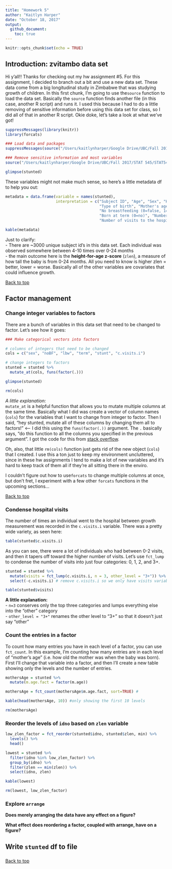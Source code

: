 ```yaml
---
title: "Homework 5"
author: "Kaitlyn Harper"
date: "October 18, 2017"
output: 
  github_document:
    toc: true
---
```


```r
knitr::opts_chunk$set(echo = TRUE)
```

## Introduction: zvitambo data set

Hi y'all!! Thanks for checking out my hw assignment #5. For this assignment, I decided to branch out a bit and use a new data set. These data come from a big longitudinal study in Zimbabwe that was studying growth of children. In this first chunk, I'm going to use the`source` function to load the data set. Basically the `source` function finds another file (in this case, another R script) and runs it. I used this because I had to do a little removing of sensitive information before using this data set for class, so I did all of that in another R script. Okie doke, let's take a look at what we've got! 

```r

suppressMessages(library(knitr))
library(forcats)

### Load data and packages
suppressMessages(source("/Users/kaitlynharper/Google Drive/UBC/Fall 2017/SPPH 501/SPPH501/Code/zvitambo_load.R"))

### Remove sensitive information and most variables
source("/Users/kaitlynharper/Google Drive/UBC/Fall 2017/STAT 545/STAT545-hw-harper-kaitlyn/hw05/clean_zvitambo_data.R")

glimpse(stunted)

```

These variables might not make much sense, so here's a little metadata df to help you out:
```r

metadata = data.frame(variable = names(stunted),
                      interpretation = c("Subject ID", "Age", "Sex", "Height-for-age z-score",
                                         "Type of birth", "Mother's age at time of birth",
                                         "No breastfeeding (0=false, 1=true)", "Low birthweight (0=no)",
                                         "Born at term (0=no)", "Number of siblings", "Stunted growth (0=no)",
                                         "Number of visits to the hospital between measurements"))

kable(metadata)

```

Just to clarify:  
  - There are ~3000 unique subject id's in this data set. Each individual was observed somewhere between 4-10 times over 0-24 months  
  - the main outcome here is the **height-for-age z-score** (`zlen`), a measure of how tall the baby is from 0-24 months. All you need to know is higher zlen = better, lower = worse. Basically all of the other variables are covariates that could influence growth.


<a href="#top">Back to top</a>

## Factor management

### Change integer variables to factors  
There are a bunch of variables in this data set that need to be changed to factor. Let's see how it goes:

```r

### Make categorical vectors into factors

# columns of integers that need to be changed  
cols = c("sex", "noBF", "lbw", "term", "stunt", "c.visits.i")

# change integers to factors    
stunted = stunted %>% 
  mutate_at(cols, funs(factor(.)))

glimpse(stunted)

rm(cols)

```

*A little explanation:*  
`mutate_at` is a helpful function that allows you to mutate multiple columns at the same time. Basically what I did was create a vector of column names (`cols`) for the variables that I want to change from integer to factor. Then I said, "hey stunted, mutate all of these columns by changing them all to factors!" <-- I did this using the `funs(factor(.))` argument. The `.` basically says, "do this function to all the columns you specified in the previous argument". I got the code for this from [stack overflow](https://stackoverflow.com/questions/33180058/coerce-multiple-columns-to-factors-at-once).  

Oh, also, that little `rm(cols)` function just gets rid of the new object (`cols`) that I created. I use this a ton just to keep my environment uncluttered, since in these hw assignments I tend to make a lot of new variables and it's hard to keep track of them all if they're all sitting there in the enviro.

I couldn't figure out how to use`forcats` to change multiple columns at once, but don't fret, I experiment with a few other `forcats` functions in the upcoming sections...

<a href="#top">Back to top</a>

### Condense hospital visits
The number of times an individual went to the hospital between growth measurement was recorded in the `c.visits.i` variable. There was a pretty wide variety, as seen here:

```r

table(stunted$c.visits.i)

```

As you can see, there were a lot of individuals who had between 0-2 visits, and then it tapers off toward the higher number of visits. Let's use `fct_lump` to condense the number of visits into just four categories: 0, 1, 2, and 3+.

```r

stunted = stunted %>% 
  mutate(visits = fct_lump(c.visits.i, n = 3, other_level = "3+")) %>%
  select(-c.visits.i) # remove c.visits.i so we only have visits variable left

table(stunted$visits)

```

**A little explanation:**  
  - `n=3` conserves only the top three categories and lumps everything else into the "other" category  
  - `other_level = "3+"` renames the other level to "3+" so that it doesn't just say "other"
  
### Count the entries in a factor 
To count how many entries you have in each level of a factor, you can use `fct_count`. In this example, I'm counting how many entries are in each level of "mother's age" (i.e. how old the mother was when the baby was born). First I'll change that variable into a factor, and then I'll create a new table showing only the levels and the number of entries.


```r

mothersAge = stunted %>% 
  mutate(m.age.fact = factor(m.age))

mothersAge = fct_count(mothersAge$m.age.fact, sort=TRUE) #

kable(head(mothersAge, 10)) #only showing the first 10 levels 

rm(mothersAge)

```


### Reorder the levels of `idno` based on `zlen` variable
```r

low_zlen_factor = fct_reorder(stunted$idno, stunted$zlen, min) %>% 
  levels() %>% 
  head()

lowest = stunted %>% 
  filter(idno %in% low_zlen_factor) %>% 
  group_by(idno) %>% 
  filter(zlen == min(zlen)) %>% 
  select(idno, zlen)

kable(lowest)

rm(lowest, low_zlen_factor)

```

### Explore `arrange`

**Does merely arranging the data have any effect on a figure?**

**What effect does reordering a factor, coupled with arrange, have on a figure?**




## Write `stunted` df to file

### 

### 













<a href="#top">Back to top</a>